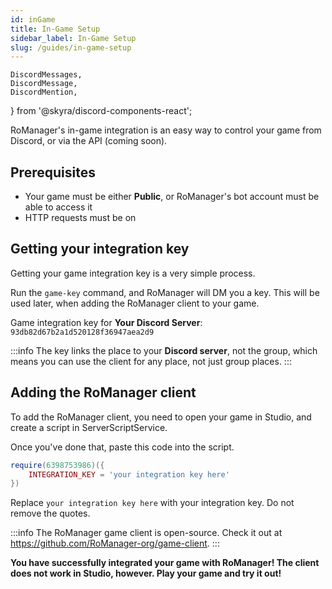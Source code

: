```yaml
---
id: inGame
title: In-Game Setup
sidebar_label: In-Game Setup
slug: /guides/in-game-setup
---
```


	DiscordMessages,
	DiscordMessage,
	DiscordMention,
} from '@skyra/discord-components-react';

RoManager's in-game integration is an easy way to control your game from Discord, or via the API (coming soon).

## Prerequisites
* Your game must be either **Public**, or RoManager's bot account must be able to access it
* HTTP requests must be on

## Getting your integration key
Getting your game integration key is a very simple process.

Run the `game-key` command, and RoManager will DM you a key. This will be used later, when adding the RoManager client to your game.

<DiscordMessages>
	<DiscordMessage author='RoManager' verified={true} bot={true} avatar='https://cdn.discordapp.com/avatars/738035113815834746/73b40ea86f581b9afec7baf83ac38a65.png'>
		Game integration key for <b>Your Discord Server</b>:<br />
		<code class="discord-codeblock">93db82d67b2a1d520128f36947aea2d9</code>
	</DiscordMessage>
</DiscordMessages>
<br />

:::info
The key links the place to your **Discord server**, not the group, which means you can use the client for any place, not just group places.
:::

## Adding the RoManager client
To add the RoManager client, you need to open your game in Studio, and create a script in ServerScriptService.

Once you've done that, paste this code into the script.

```lua
require(6398753986)({
	INTEGRATION_KEY = 'your integration key here'
})
```
Replace `your integration key here` with your integration key. Do not remove the quotes.

:::info
The RoManager game client is open-source. Check it out at https://github.com/RoManager-org/game-client.
:::

**You have successfully integrated your game with RoManager! The client does not work in Studio, however. Play your game and try it out!**
